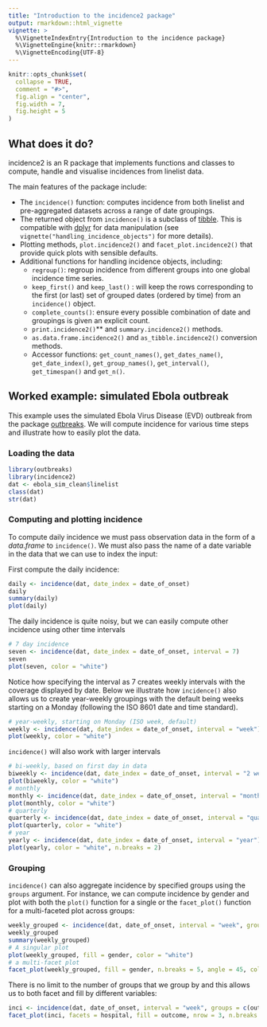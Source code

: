 ```yaml
---
title: "Introduction to the incidence2 package"
output: rmarkdown::html_vignette
vignette: >
  %\VignetteIndexEntry{Introduction to the incidence package}
  %\VignetteEngine{knitr::rmarkdown}
  %\VignetteEncoding{UTF-8}
---
```


```r
knitr::opts_chunk$set(
  collapse = TRUE,
  comment = "#>",
  fig.align = "center",
  fig.width = 7,
  fig.height = 5
)
```

## What does it do?
incidence2 is an R package that implements functions and classes to compute, handle and visualise incidences from linelist data.

The main features of the package include:

* The `incidence()` function:
  computes incidence from both linelist and pre-aggregated datasets across a range of date groupings.
* The returned object from `incidence()` is a subclass of [tibble](https://CRAN.R-project.org/package=tibble). This is compatible with [dplyr](https://dplyr.tidyverse.org/) for data manipulation (see `vignette("handling_incidence_objects")` for more details).
* Plotting methods, `plot.incidence2()` and `facet_plot.incidence2()` that provide quick plots with sensible defaults.
* Additional functions for handling incidence objects, including:
  - `regroup()`: regroup incidence from different groups into one global incidence time series.
  - `keep_first()` and `keep_last()` : will keep the rows corresponding to the first (or last) set of grouped dates (ordered by time) from an `incidence()` object.
  - `complete_counts()`: ensure every possible combination of date and groupings is given an explicit count.
  - `print.incidence2()`** and `summary.incidence2()` methods.
  - `as.data.frame.incidence2()` and `as_tibble.incidence2()` conversion methods.
  - Accessor functions: `get_count_names()`, `get_dates_name()`, `get_date_index()`, `get_group_names()`, `get_interval()`, `get_timespan()` and  `get_n()`.
  

## Worked example: simulated Ebola outbreak

This example uses the simulated Ebola Virus Disease (EVD) outbreak from the package [outbreaks](https://github.com/reconhub/outbreaks).
We will compute incidence for various time steps and illustrate how to easily plot the data.

### Loading the data

```r
library(outbreaks)
library(incidence2)
dat <- ebola_sim_clean$linelist
class(dat)
str(dat)
```

### Computing and plotting incidence
To compute daily incidence we must pass observation data in the form of a *data.frame* to `incidence()`.
We must also pass the name of a date variable in the data that we can use to index the input:

First compute the daily incidence:
```r
daily <- incidence(dat, date_index = date_of_onset)
daily
summary(daily)
plot(daily)
```

The daily incidence is quite noisy, but we can easily compute other incidence using other time intervals

```r
# 7 day incidence
seven <- incidence(dat, date_index = date_of_onset, interval = 7)
seven
plot(seven, color = "white")
```
Notice how specifying the interval as 7 creates weekly intervals with the coverage displayed by date.
Below we illustrate how `incidence()` also allows us to create year-weekly groupings with the default being weeks starting on a Monday (following the ISO 8601 date and time standard).

```r
# year-weekly, starting on Monday (ISO week, default)
weekly <- incidence(dat, date_index = date_of_onset, interval = "week")
plot(weekly, color = "white")
```

`incidence()` will also work with larger intervals

```r
# bi-weekly, based on first day in data
biweekly <- incidence(dat, date_index = date_of_onset, interval = "2 weeks")
plot(biweekly, color = "white")
# monthly
monthly <- incidence(dat, date_index = date_of_onset, interval = "month")
plot(monthly, color = "white")
# quarterly
quarterly <- incidence(dat, date_index = date_of_onset, interval = "quarter")
plot(quarterly, color = "white")
# year
yearly <- incidence(dat, date_index = date_of_onset, interval = "year")
plot(yearly, color = "white", n.breaks = 2)
```

### Grouping
`incidence()` can also aggregate incidence by specified groups using the `groups` argument.
For instance, we can compute incidence by gender and plot with both the `plot()` function for a single or the `facet_plot()` function for a multi-faceted plot across groups:

```r
weekly_grouped <- incidence(dat, date_of_onset, interval = "week", groups = gender)
weekly_grouped
summary(weekly_grouped)
# A singular plot
plot(weekly_grouped, fill = gender, color = "white")
# a multi-facet plot
facet_plot(weekly_grouped, fill = gender, n.breaks = 5, angle = 45, color = "white")
```

There is no limit to the number of groups that we group by and this allows us to both facet and fill by different variables:
```r
inci <- incidence(dat, date_of_onset, interval = "week", groups = c(outcome, hospital))
facet_plot(inci, facets = hospital, fill = outcome, nrow = 3, n.breaks = 5, angle = 45)
```
